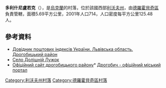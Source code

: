{{multiple issues|
{{expand|time=2016-10-10T14:48:46+00:00}}
{{primarysources|time=2016-10-10T14:48:46+00:00}}
{{refimprove|time=2016-10-10T14:48:46+00:00}}
{{Notability Unreferenced|time=2016-10-10T14:48:46+00:00}}
}}
{{coord|49|26|59|N|23|22|10|E|scale:100000|display=title}}

'''多利什尼盧若克'''（{{lang-uk|Долішній Лужок}}），是[[烏克蘭|烏克蘭]]的村落，位於該國西部[[利沃夫州|利沃夫州]]，由[[德羅霍貝奇區|德羅霍貝奇區]]負責管轄，面積5.69平方公里，2001年人口714，人口密度每平方公里125.48人。

==參考資料==
*[http://www.uaidx.com/13/302/index Довідник поштових індексів України. Львівська область. Дрогобицький район]{{Wayback|url=http://www.uaidx.com/13/302/index |date=20160909185005 }}
* [http://gska2.rada.gov.ua/pls/z7502/A005?rdat1=21.06.2006&rf7571=19466 Село Долішній Лужок]{{dead link|date=2017年12月 |bot=InternetArchiveBot |fix-attempted=yes }}
* [https://web.archive.org/web/20100706210815/http://www.rajon.drohobych.com.ua/ Офіційний сайт дрогобицького району]* [http://www.drohobych.com Дрогобич - офіційний міський портал]{{Wayback|url=http://www.rajon.drohobych.com.ua/ |date=20100706210815 }}

{{DEFAULTSORT:Долішній Лужок}}
[[Category:利沃夫州村落|Category:利沃夫州村落]]
[[Category:德羅霍貝奇區村落|Category:德羅霍貝奇區村落]]


{{Lviv-geo-stub}}